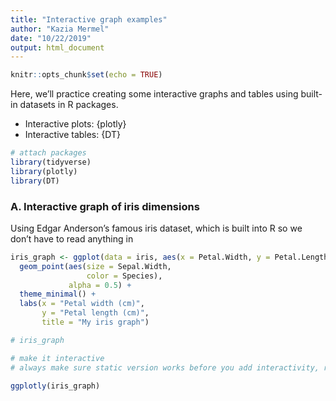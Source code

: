 ```yaml
---
title: "Interactive graph examples"
author: "Kazia Mermel"
date: "10/22/2019"
output: html_document
---
```


```r
knitr::opts_chunk$set(echo = TRUE)
```

Here, we'll practice creating some interactive graphs and tables using built-in datasets in R packages.

 - Interactive plots: {plotly}
 - Interactive tables: {DT}
 
```r
# attach packages
library(tidyverse)
library(plotly)
library(DT)
```
 
### A. Interactive graph of iris dimensions

Using Edgar Anderson's famous iris dataset, which is built into R so we don't have to read anything in

```r

iris_graph <- ggplot(data = iris, aes(x = Petal.Width, y = Petal.Length)) +
  geom_point(aes(size = Sepal.Width,
                 color = Species),
             alpha = 0.5) +
  theme_minimal() +
  labs(x = "Petal width (cm)",
       y = "Petal length (cm)",
       title = "My iris graph")

# iris_graph

# make it interactive
# always make sure static version works before you add interactivity, reactivity

ggplotly(iris_graph)
```

 